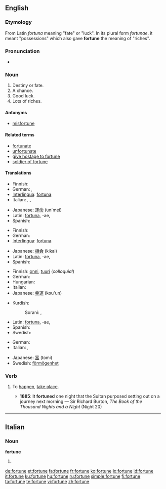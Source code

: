==English==

{{rank|foreign|native|members|958|fortune|glass|silver|winter}}

===Etymology===
From Latin ''fortuna'' meaning "fate" or "luck". In its plural form ''fortunae'', it meant "possessions" which also gave '''fortune''' the meaning of "riches".

===Pronunciation===
* {{audio|en-us-fortune.ogg|Audio (US)}}

===Noun===
{{en-noun}}

# Destiny or fate.
# A chance.
# Good luck.
# Lots of riches.

====Antonyms====
* [[misfortune]]

====Related terms====
* [[fortunate]]
* [[unfortunate]]
* [[give hostage to fortune]]
* [[soldier of fortune]]

====Translations====
{{trans-top|destiny or fate}}
* Finnish: {{t+|fi|kohtalo}}
* German: {{t+|de|Schicksal|n}}, {{t+|de|Glück|n}}
* [[Interlingua]]: [[fortuna]]
* Italian: {{t+|it|sorte|f}}, {{t+|it|destino|m}}, {{t+|it|fortuna|f}}
{{trans-mid}}
* Japanese: [[運命]] (un'mei)
* Latin: [[fortuna]], -ae, {{f}}
* Spanish: {{t-|es|fortuna|f}}
{{trans-bottom}}

{{trans-top|a chance}}
* Finnish: {{t-|fi|sattuma}}
* German: {{t+|de|Glück|n}}
* [[Interlingua]]: [[fortuna]]
{{trans-mid}}
* Japanese: [[機会]] (kikai)
* Latin: [[fortuna]], -ae, {{f}}
* Spanish: {{t-|es|fortuna|f}}
{{trans-bottom}}

{{trans-top|good luck}}
* Finnish: [[onni#Finnish|onni]], [[tuuri]] (''colloquial'')
* German: {{t+|de|Glück|n}}
* Hungarian: {{t+|hu|szerencse}}
* Italian: {{t+|it|fortuna|f}}
* Japanese: [[幸運]] (kou'un)
{{trans-mid}}
* Kurdish: 
*: Sorani: {{t|ku|نوخشه|tr=nuxshe|sc=KUchar}}, {{t|ku|خۆشبه‌خت|tr=xoshbext|sc=KUchar}}
* Latin: [[fortuna]], -ae, {{f}}
* Spanish: {{t-|es|fortuna|f}}
* Swedish: {{t+|sv|tur|c}}
{{trans-bottom}}

{{trans-top|lots of riches}}
* German: {{t+|de|Vermögen|n}}
* Italian: {{t+|it|fortuna|f}}, {{t-|it|dote|f}}
{{trans-mid}}
* Japanese: [[富]] (tomi)
* Swedish: [[förmögenhet]] {{c}}
{{trans-bottom}}

===Verb===
{{en-verb|fortun|es}}

# {{context|obsolete|intransitive}} To [[happen]], [[take place]].
#* '''1885''': It '''fortuned''' one night that the Sultan purposed setting out on a journey next morning — Sir Richard Burton, ''The Book of the Thousand Nights and a Night'' (Night 20)

----

==Italian==

===Noun===
'''fortune''' {{f}}

# {{plural of|fortuna|lang=Italian}}

[[de:fortune]]
[[et:fortune]]
[[fa:fortune]]
[[fr:fortune]]
[[ko:fortune]]
[[io:fortune]]
[[id:fortune]]
[[it:fortune]]
[[ku:fortune]]
[[hu:fortune]]
[[ru:fortune]]
[[simple:fortune]]
[[fi:fortune]]
[[ta:fortune]]
[[te:fortune]]
[[vi:fortune]]
[[zh:fortune]]